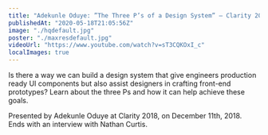 ```yaml
---
title: "Adekunle Oduye: ”The Three P’s of a Design System” — Clarity 2018"
publishedAt: "2020-05-18T21:05:56Z"
image: "./hqdefault.jpg"
poster: "./maxresdefault.jpg"
videoUrl: "https://www.youtube.com/watch?v=sT3CQKOxI_c"
localImages: true
---
```


Is there a way we can build a design system that give engineers production ready UI components but also assist designers in crafting front-end prototypes? Learn about the three Ps and how it can help achieve these goals.

Presented by Adekunle Oduye at Clarity 2018, on December 11th, 2018. Ends with an interview with Nathan Curtis.
